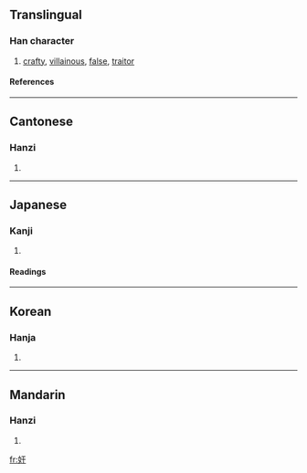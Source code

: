 {{see|姦}}

==Translingual==
===Han character===
{{Han char|rn=38|rad=女|as=03|sn=6|four=4144<sub>0</sub>|canj=女一十 (VMJ)}}
# [[crafty]], [[villainous]], [[false]], [[traitor]]
====References====
{{Han ref|kx=0255.040|dkj=06045|dj=0518.040|hdz=21025.010|uh=5978|ud=22904|bh=A66C|bd=42604}}
----
==Cantonese==
===Hanzi===
{{yue-hanzi|jyut=|y=gaan1}}
# {{defn|Cantonese}}
----
==Japanese==
===Kanji===
{{ja-kanji|grade=|rs=女03}}
# {{defn|Japanese}} 
====Readings====
{{ja-readings|on=[[かん]] (kan)|kun=[[おかす]] (okasu)}}
----
==Korean==
===Hanja===
{{ko-hanja|hangeul=간|rv=gan|mr=kan}}
# {{defn|Korean}}
----
==Mandarin==
===Hanzi===
{{cmn-hanzi|tra=姦|pin=[[jiān]] (jian1)|wg=chien<sup>1</sup>}}
# {{defn|Mandarin}}

[[fr:奸]]